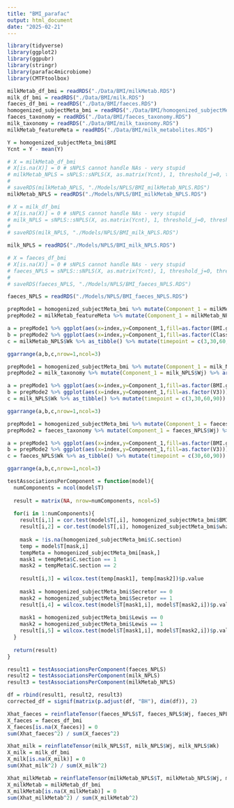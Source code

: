 ```yaml
---
title: "BMI_parafac"
output: html_document
date: "2025-02-21"
---
```


```r
library(tidyverse)
library(ggplot2)
library(ggpubr)
library(stringr)
library(parafac4microbiome)
library(CMTFtoolbox)
```

```r
milkMetab_df_bmi = readRDS("./Data/BMI/milkMetab.RDS")
milk_df_bmi = readRDS("./Data/BMI/milk.RDS")
faeces_df_bmi = readRDS("./Data/BMI/faeces.RDS")
homogenized_subjectMeta_bmi = readRDS("./Data/BMI/homogenized_subjectMeta.RDS")
faeces_taxonomy = readRDS("./Data/BMI/faeces_taxonomy.RDS")
milk_taxonomy = readRDS("./Data/BMI/milk_taxonomy.RDS")
milkMetab_featureMeta = readRDS("./Data/BMI/milk_metabolites.RDS")
```

```r
Y = homogenized_subjectMeta_bmi$BMI
Ycnt = Y - mean(Y)
```

```r
# X = milkMetab_df_bmi
# X[is.na(X)] = 0 # sNPLS cannot handle NAs - very stupid
# milkMetab_NPLS = sNPLS::sNPLS(X, as.matrix(Ycnt), 1, threshold_j=0, threshold_k=0, scale.X = FALSE, scale.Y=FALSE, center.X=FALSE, center.Y=FALSE)
# 
# saveRDS(milkMetab_NPLS, "./Models/NPLS/BMI_milkMetab_NPLS.RDS")
milkMetab_NPLS = readRDS("./Models/NPLS/BMI_milkMetab_NPLS.RDS")
```

```r
# X = milk_df_bmi
# X[is.na(X)] = 0 # sNPLS cannot handle NAs - very stupid
# milk_NPLS = sNPLS::sNPLS(X, as.matrix(Ycnt), 1, threshold_j=0, threshold_k=0, scale.X = FALSE, scale.Y=FALSE, center.X=FALSE, center.Y=FALSE)
# 
# saveRDS(milk_NPLS, "./Models/NPLS/BMI_milk_NPLS.RDS")

milk_NPLS = readRDS("./Models/NPLS/BMI_milk_NPLS.RDS")
```

```r
# X = faeces_df_bmi
# X[is.na(X)] = 0 # sNPLS cannot handle NAs - very stupid
# faeces_NPLS = sNPLS::sNPLS(X, as.matrix(Ycnt), 1, threshold_j=0, threshold_k=0, scale.X = FALSE, scale.Y=FALSE, center.X=FALSE, center.Y=FALSE)
# 
# saveRDS(faeces_NPLS, "./Models/NPLS/BMI_faeces_NPLS.RDS")

faeces_NPLS = readRDS("./Models/NPLS/BMI_faeces_NPLS.RDS")
```

```r
prepMode1 = homogenized_subjectMeta_bmi %>% mutate(Component_1 = milkMetab_NPLS$T) %>% arrange(BMI.group,subject) %>% mutate(index=1:nrow(.))
prepMode2 = milkMetab_featureMeta %>% mutate(Component_1 = milkMetab_NPLS$Wj) %>% arrange(Class, Metabolite) %>% mutate(index=1:nrow(.))

a = prepMode1 %>% ggplot(aes(x=index,y=Component_1,fill=as.factor(BMI.group))) + geom_bar(stat="identity")
b = prepMode2 %>% ggplot(aes(x=index,y=Component_1,fill=as.factor(Class))) + geom_bar(stat="identity")
c = milkMetab_NPLS$Wk %>% as_tibble() %>% mutate(timepoint = c(3,30,60,90)) %>% ggplot(aes(x=timepoint,y=`Comp. 1`)) + geom_line() + geom_point()

ggarrange(a,b,c,nrow=1,ncol=3)
```

```r
prepMode1 = homogenized_subjectMeta_bmi %>% mutate(Component_1 = milk_NPLS$T) %>% arrange(BMI.group,subject) %>% mutate(index=1:nrow(.))
prepMode2 = milk_taxonomy %>% mutate(Component_1 = milk_NPLS$Wj) %>% arrange(V3, V1) %>% mutate(index=1:nrow(.))

a = prepMode1 %>% ggplot(aes(x=index,y=Component_1,fill=as.factor(BMI.group))) + geom_bar(stat="identity")
b = prepMode2 %>% ggplot(aes(x=index,y=Component_1,fill=as.factor(V3))) + geom_bar(stat="identity")
c = milk_NPLS$Wk %>% as_tibble() %>% mutate(timepoint = c(3,30,60,90)) %>% ggplot(aes(x=timepoint,y=`Comp. 1`)) + geom_line() + geom_point()

ggarrange(a,b,c,nrow=1,ncol=3)
```
```r
prepMode1 = homogenized_subjectMeta_bmi %>% mutate(Component_1 = faeces_NPLS$T) %>% arrange(BMI.group,subject) %>% mutate(index=1:nrow(.))
prepMode2 = faeces_taxonomy %>% mutate(Component_1 = faeces_NPLS$Wj) %>% arrange(V3, V1) %>% mutate(index=1:nrow(.))

a = prepMode1 %>% ggplot(aes(x=index,y=Component_1,fill=as.factor(BMI.group))) + geom_bar(stat="identity")
b = prepMode2 %>% ggplot(aes(x=index,y=Component_1,fill=as.factor(V3))) + geom_bar(stat="identity")
c = faeces_NPLS$Wk %>% as_tibble() %>% mutate(timepoint = c(30,60,90)) %>% ggplot(aes(x=timepoint,y=`Comp. 1`)) + geom_line() + geom_point()

ggarrange(a,b,c,nrow=1,ncol=3)
```

```r
testAssociationsPerComponent = function(model){
  numComponents = ncol(model$T)
  
  result = matrix(NA, nrow=numComponents, ncol=5)
  
  for(i in 1:numComponents){
    result[i,1] = cor.test(model$T[,i], homogenized_subjectMeta_bmi$BMI, method="spearman")$p.value
    result[i,2] = cor.test(model$T[,i], homogenized_subjectMeta_bmi$whz.6m, method="spearman")$p.value
    
    mask = !is.na(homogenized_subjectMeta_bmi$C.section)
    temp = model$T[mask,i]
    tempMeta = homogenized_subjectMeta_bmi[mask,]
    mask1 = tempMeta$C.section == 1
    mask2 = tempMeta$C.section == 2
    
    result[i,3] = wilcox.test(temp[mask1], temp[mask2])$p.value
    
    mask1 = homogenized_subjectMeta_bmi$Secretor == 0
    mask2 = homogenized_subjectMeta_bmi$Secretor == 1
    result[i,4] = wilcox.test(model$T[mask1,i], model$T[mask2,i])$p.value
    
    mask1 = homogenized_subjectMeta_bmi$Lewis == 0
    mask2 = homogenized_subjectMeta_bmi$Lewis == 1
    result[i,5] = wilcox.test(model$T[mask1,i], model$T[mask2,i])$p.value
  }
  
  return(result)
}

result1 = testAssociationsPerComponent(faeces_NPLS)
result2 = testAssociationsPerComponent(milk_NPLS)
result3 = testAssociationsPerComponent(milkMetab_NPLS)

df = rbind(result1, result2, result3)
corrected_df = signif(matrix(p.adjust(df, "BH"), dim(df)), 2)
```

```r
Xhat_faeces = reinflateTensor(faeces_NPLS$T, faeces_NPLS$Wj, faeces_NPLS$Wk)
X_faeces = faeces_df_bmi
X_faeces[is.na(X_faeces)] = 0
sum(Xhat_faeces^2) / sum(X_faeces^2)

Xhat_milk = reinflateTensor(milk_NPLS$T, milk_NPLS$Wj, milk_NPLS$Wk)
X_milk = milk_df_bmi
X_milk[is.na(X_milk)] = 0
sum(Xhat_milk^2) / sum(X_milk^2)

Xhat_milkMetab = reinflateTensor(milkMetab_NPLS$T, milkMetab_NPLS$Wj, milkMetab_NPLS$Wk)
X_milkMetab = milkMetab_df_bmi
X_milkMetab[is.na(X_milkMetab)] = 0
sum(Xhat_milkMetab^2) / sum(X_milkMetab^2)
```
